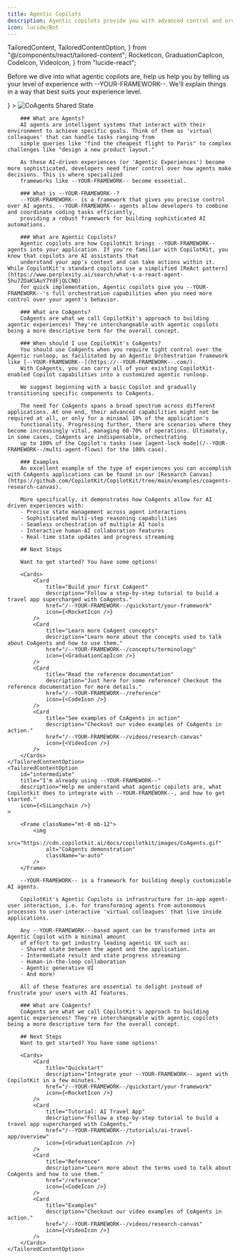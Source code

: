 ```yaml
---
title: Agentic Copilots
description: Agentic copilots provide you with advanced control and orchestration over your agents.
icon: lucide/Bot
---
```


  TailoredContent,
  TailoredContentOption,
} from "@/components/react/tailored-content";
  RocketIcon,
  GraduationCapIcon,
  CodeIcon,
  VideoIcon,
} from "lucide-react";

Before we dive into what agentic copilots are, help us help you by telling us your level of experience with --YOUR-FRAMEWORK--. We'll explain things in a way that best suits your experience level.

<TailoredContent id="experience" defaultOptionIndex={0}>
    <TailoredContentOption 
        id="new"
        title="I'm new to --YOUR-FRAMEWORK--" 
        description="Help me understand what agentic copilots are, where --YOUR-FRAMEWORK-- fits in, and how to get started." 
        icon={<img src="https://cdn.copilotkit.ai/docs/copilotkit/images/copilotkit-logo.svg" width={7} height={7} />}
    >
        <Frame>
            <img src="https://cdn.copilotkit.ai/docs/copilotkit/images/coagents/SharedStateCoAgents.gif" alt="CoAgents Shared State" className="mt-0 mb-12"/>
        </Frame>

        ### What are Agents?
        AI agents are intelligent systems that interact with their environment to achieve specific goals. Think of them as 'virtual colleagues' that can handle tasks ranging from
        simple queries like "find the cheapest flight to Paris" to complex challenges like "design a new product layout."

        As these AI-driven experiences (or 'Agentic Experiences') become more sophisticated, developers need finer control over how agents make decisions. This is where specialized
        frameworks like --YOUR-FRAMEWORK-- become essential.

        ### What is --YOUR-FRAMEWORK--?
        --YOUR-FRAMEWORK-- is a framework that gives you precise control over AI agents. --YOUR-FRAMEWORK-- agents allow developers to combine and coordinate coding tasks efficiently,
        providing a robust framework for building sophisticated AI automations.

        ### What are Agentic Copilots?
        Agentic copilots are how CopilotKit brings --YOUR-FRAMEWORK-- agents into your application. If you're familiar with CopilotKit, you know that copilots are AI assistants that
        understand your app's context and can take actions within it. While CopilotKit's standard copilots use a simplified [ReAct pattern](https://www.perplexity.ai/search/what-s-a-react-agent-5hu7ZOaKSAuY7YdFjQLCNQ)
        for quick implementation, Agentic copilots give you --YOUR-FRAMEWORK--'s full orchestration capabilities when you need more control over your agent's behavior.

        ### What are CoAgents?
        CoAgents are what we call CopilotKit's approach to building agentic experiences! They're interchangeable with agentic copilots being a more descriptive term for the overall concept.

        ### When should I use CopilotKit's CoAgents?
        You should use CoAgents when you require tight control over the Agentic runloop, as facilitated by an Agentic Orchestration framework like [--YOUR-FRAMEWORK--](https://--YOUR-FRAMEWORK--.com/).
        With CoAgents, you can carry all of your existing CopilotKit-enabled Copilot capabilities into a customized agentic runloop.

        We suggest beginning with a basic Copilot and gradually transitioning specific components to CoAgents.

        The need for CoAgents spans a broad spectrum across different applications. At one end, their advanced capabilities might not be required at all, or only for a minimal 10% of the application's
        functionality. Progressing further, there are scenarios where they become increasingly vital, managing 60-70% of operations. Ultimately, in some cases, CoAgents are indispensable, orchestrating
        up to 100% of the Copilot's tasks (see [agent-lock mode](/--YOUR-FRAMEWORK--/multi-agent-flows) for the 100% case).

        ### Examples
        An excellent example of the type of experiences you can accomplish with CoAgents applications can be found in our [Research Canvas](https://github.com/CopilotKit/CopilotKit/tree/main/examples/coagents-research-canvas).

        More specifically, it demonstrates how CoAgents allow for AI driven experiences with:
        - Precise state management across agent interactions
        - Sophisticated multi-step reasoning capabilities
        - Seamless orchestration of multiple AI tools
        - Interactive human-AI collaboration features
        - Real-time state updates and progress streaming

        ## Next Steps

        Want to get started? You have some options!

        <Cards>
            <Card
                title="Build your first CoAgent"
                description="Follow a step-by-step tutorial to build a travel app supercharged with CoAgents."
                href="/--YOUR-FRAMEWORK--/quickstart/your-framework"
                icon={<RocketIcon />}
            />
            <Card
                title="Learn more CoAgent concepts"
                description="Learn more about the concepts used to talk about CoAgents and how to use them."
                href="/--YOUR-FRAMEWORK--/concepts/terminology"
                icon={<GraduationCapIcon />}
            />
            <Card
                title="Read the reference documentation"
                description="Just here for some reference? Checkout the reference documentation for more details."
                href="/--YOUR-FRAMEWORK--/reference"
                icon={<CodeIcon />}
            />
            <Card
                title="See examples of CoAgents in action"
                description="Checkout our video examples of CoAgents in action."
                href="/--YOUR-FRAMEWORK--/videos/research-canvas"
                icon={<VideoIcon />}
            />
        </Cards>
    </TailoredContentOption>
    <TailoredContentOption
        id="intermediate"
        title="I'm already using --YOUR-FRAMEWORK--"
        description="Help me understand what agentic copilots are, what Copilotkit does to integrate with --YOUR-FRAMEWORK--, and how to get started."
        icon={<SiLangchain />}
    >

        <Frame className="mt-0 mb-12">
            <img
                src="https://cdn.copilotkit.ai/docs/copilotkit/images/CoAgents.gif"
                alt="CoAgents demonstration"
                className="w-auto"
            />
        </Frame>

        --YOUR-FRAMEWORK-- is a framework for building deeply customizable AI agents.

        CopilotKit's Agentic Copilots is infrastructure for in-app agent-user interaction, i.e. for transforming agents from autonomous processes to user-interactive 'virtual colleagues' that live inside applications.

        Any --YOUR-FRAMEWORK---based agent can be transformed into an Agentic Copilot with a minimal amount
        of effort to get industry leading agentic UX such as:
        - Shared state between the agent and the application.
        - Intermediate result and state progress streaming
        - Human-in-the-loop collaboration
        - Agentic generative UI
        - And more!

        All of these features are essential to delight instead of frustrate your users with AI features.

        ### What are CoAgents?
        CoAgents are what we call CopilotKit's approach to building agentic experiences! They're interchangeable with agentic copilots being a more descriptive term for the overall concept.

        ## Next Steps
        Want to get started? You have some options!

        <Cards>
            <Card
                title="Quickstart"
                description="Integrate your --YOUR-FRAMEWORK-- agent with CopilotKit in a few minutes."
                href="/--YOUR-FRAMEWORK--/quickstart/your-framework"
                icon={<RocketIcon />}
            />
            <Card
                title="Tutorial: AI Travel App"
                description="Follow a step-by-step tutorial to build a travel app supercharged with CoAgents."
                href="/--YOUR-FRAMEWORK--/tutorials/ai-travel-app/overview"
                icon={<GraduationCapIcon />}
            />
            <Card
                title="Reference"
                description="Learn more about the terms used to talk about CoAgents and how to use them."
                href="/reference"
                icon={<CodeIcon />}
            />
            <Card
                title="Examples"
                description="Checkout our video examples of CoAgents in action."
                href="/--YOUR-FRAMEWORK--/videos/research-canvas"
                icon={<VideoIcon />}
            />
        </Cards>
    </TailoredContentOption>

</TailoredContent> 